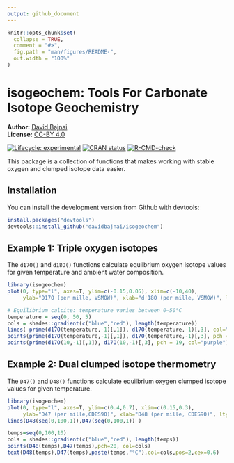 ```yaml
---
output: github_document
---
```


<!-- README.md is generated from README.Rmd. Please edit that file -->

```r
knitr::opts_chunk$set(
  collapse = TRUE,
  comment = "#>",
  fig.path = "man/figures/README-",
  out.width = "100%"
)
```

# isogeochem: Tools For Carbonate Isotope Geochemistry

**Author:** [David Bajnai](https://www.davidbajnai.eu/)<br/>
**License:** [CC-BY 4.0](https://creativecommons.org/licenses/by/4.0/)

<!-- badges: start -->
[![Lifecycle: experimental](https://img.shields.io/badge/lifecycle-experimental-orange.svg)](https://lifecycle.r-lib.org/articles/stages.html#experimental)
[![CRAN status](https://www.r-pkg.org/badges/version/isogeochem)](https://CRAN.R-project.org/package=isogeochem)
[![R-CMD-check](https://github.com/davidbajnai/isogeochem/workflows/R-CMD-check/badge.svg)](https://github.com/davidbajnai/isogeochem/actions)
<!-- badges: end -->

This package is a collection of functions that makes working with stable oxygen and clumped isotope data easier.

## Installation

You can install the development version from Github with devtools:

``` r
install.packages("devtools")
devtools::install_github("davidbajnai/isogeochem")
```

## Example 1: Triple oxygen isotopes

The `d17O()` and `d18O()` functions calculate equilbrium oxygen isotope values for given temperature and ambient water composition.

``` r
library(isogeochem)
plot(0, type="l", axes=T, ylim=c(-0.15,0.05), xlim=c(-10,40),
     ylab="D17O (per mille, VSMOW)", xlab="d'18O (per mille, VSMOW)", lty=0, font=1, cex.lab=1, las = 1)

# Equilibrium calcite: temperature varies between 0—50°C
temperature = seq(0, 50, 5)
cols = shades::gradient(c("blue","red"), length(temperature))
lines( prime(d17O(temperature,-1)[,1]), d17O(temperature,-1)[,3], col="purple", lwd=2)
points(prime(d17O(temperature,-1)[,1]), d17O(temperature,-1)[,3], pch = 20, col=cols)
points(prime(d17O(10,-1)[,1]), d17O(10,-1)[,3], pch = 19, col="purple")
```

## Example 2: Dual clumped isotope thermometry

The `D47()` and `D48()` functions calculate equilbrium oxygen clumped isotope values for given temperature.

``` r
library(isogeochem)
plot(0, type="l", axes=T, ylim=c(0.4,0.7), xlim=c(0.15,0.3),
     ylab="D47 (per mille,CDES90)", xlab="D48 (per mille, CDES90)", lty=0, font=1, cex.lab=1, las = 1)
lines(D48(seq(0,100,1)),D47(seq(0,100,1)) )

temps=seq(0,100,10)
cols = shades::gradient(c("blue","red"), length(temps))
points(D48(temps),D47(temps),pch=20, col=cols)
text(D48(temps),D47(temps),paste(temps,"°C"),col=cols,pos=2,cex=0.6)
```

